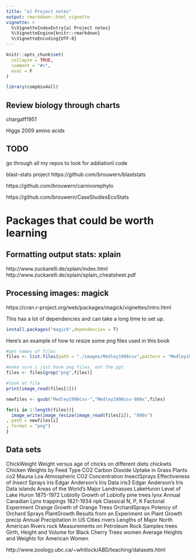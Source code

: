```yaml
---
title: "a) Project notes"
output: rmarkdown::html_vignette
vignette: >
  %\VignetteIndexEntry{a) Project notes}
  %\VignetteEngine{knitr::rmarkdown}
  %\VignetteEncoding{UTF-8}
---
```




```r
knitr::opts_chunk$set(
  collapse = TRUE,
  comment = "#>",
  eval = F
)
```

```r
library(compbio4all)
```


## Review biology through charts

chargaff1951

Higgs 2009 amino acids


## TODO

go through all my repos to look for addiationl code

blast-stats project
https://github.com/brouwern/blaststats

https://github.com/brouwern/carnivorephylo

https://github.com/brouwern/CaseStudiesEcoStats


# Packages that could be worth learning

## Formatting output stats: xplain
http://www.zuckarelli.de/xplain/index.html
http://www.zuckarelli.de/xplain/xplain_cheatsheet.pdf



## Processing images: magick
https://cran.r-project.org/web/packages/magick/vignettes/intro.html


This has a lot of dependencies and can take a long time to set up.
```r
install.packages("magick",dependencies = T)
```

Here's an example of how to resize some png files used in this book
```r
#get names of files
files <- list.files(path = "./images/Medley1998csv",pattern = "Medley1998",full.names = T)

#make sure i just have png files, not the ppt
files <- files[grep("png",files)]

#look at file
print(image_read(files[1]))

newfiles <- gsub("Medley1998csv-","Medley1998csv-800x",files)

for(i in 1:length(files)){
  image_write(image_resize(image_read(files[i]), "800x")
, path = newfiles[i]
, format = "png")
}

```



## Data sets 
ChickWeight   Weight versus age of chicks on different diets
chickwts 	Chicken Weights by Feed Type
CO2 	Carbon Dioxide Uptake in Grass Plants
co2 	Mauna Loa Atmospheric CO2 Concentration
InsectSprays   Effectiveness of Insect Sprays
iris 	Edgar Anderson's Iris Data
iris3 	Edgar Anderson's Iris Data
islands 	Areas of the World's Major Landmasses
LakeHuron   Level of Lake Huron 1875-1972
Loblolly   Growth of Loblolly pine trees
lynx 	Annual Canadian Lynx trappings 1821-1934
npk   Classical N, P, K Factorial Experiment
Orange   Growth of Orange Trees
OrchardSprays 	Potency of Orchard Sprays
PlantGrowth   Results from an Experiment on Plant Growth
precip 	Annual Precipitation in US Cities
rivers   Lengths of Major North American Rivers
rock 	Measurements on Petroleum Rock Samples
trees   Girth, Height and Volume for Black Cherry Trees
women   Average Heights and Weights for American Women


http://www.zoology.ubc.ca/~whitlock/ABD/teaching/datasets.html
